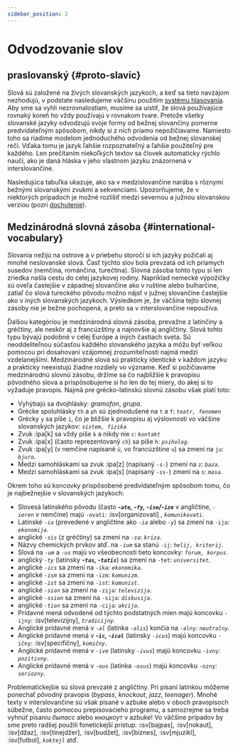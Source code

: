 ```yaml
---
sidebar_position: 2
---
```



# Odvodzovanie slov

## praslovanský \{#proto-slavic}

Slová sú založené na živých slovanských jazykoch, a keď sa tieto navzájom nezhodujú, v podstate nasledujeme väčšinu použitím [systému hlasovania][1]. Aby sme sa vyhli nezrovnalostiam, musíme sa uistiť, že slová používajúce rovnaký koreň ho vždy používajú v rovnakom tvare. Pretože všetky slovanské jazyky odvodzujú svoje formy od bežnej slovančiny pomerne predvídateľným spôsobom, nikdy si z nich priamo nepožičiavame. Namiesto toho sa riadime modelom jednoduchého odvodenia od bežnej slovanskej reči. Vďaka tomu je jazyk ľahšie rozpoznateľný a ľahšie použiteľný pre každého. Len prečítaním niekoľkých textov sa človek automaticky rýchlo naučí, ako je daná hláska v jeho vlastnom jazyku znázornená v interslovančine.

Nasledujúca tabuľka ukazuje, ako sa v medzislovančine narába s rôznymi bežnými slovanskými zvukmi a sekvenciami. Upozorňujeme, že v niektorých prípadoch je možné rozlíšiť medzi severnou a južnou slovanskou verziou (pozri [dochutenie][2]).

<Souns />

## Medzinárodná slovná zásoba \{#international-vocabulary}

Slovania nežijú na ostrove a v priebehu storočí si ich jazyky požičali aj mnohé neslovanské slová. Časť týchto slov bola prevzatá od ich priamych susedov (nemčina, románčina, turečtina). Slovná zásoba tohto typu si len zriedka našla cestu do celej jazykovej rodiny. Napríklad nemecké výpožičky sú oveľa častejšie v západnej slovančine ako v ruštine alebo bulharčine, zatiaľ čo slová tureckého pôvodu možno nájsť v južnej slovančine častejšie ako v iných slovanských jazykoch. Výsledkom je, že väčšina tejto slovnej zásoby nie je bežne pochopená, a preto sa v interslovančine nepoužíva.

Ďalšou kategóriou je medzinárodná slovná zásoba, prevažne z latinčiny a gréčtiny, ale neskôr aj z francúzštiny a najnovšie aj angličtiny. Slová tohto typu bývajú podobné v celej Európe a iných častiach sveta. Sú neoddeliteľnou súčasťou každého slovanského jazyka a môžu byť veľkou pomocou pri dosahovaní vzájomnej zrozumiteľnosti najmä medzi vzdelanejšími. Medzinárodné slová sú prakticky identické v každom jazyku a prakticky neexistujú žiadne rozdiely vo význame. Keď si požičiavame medzinárodnú slovnú zásobu, držíme sa čo najbližšie k pravopisu pôvodného slova a prispôsobujeme si ho len do tej miery, do akej si to vyžaduje pravopis. Najmä pre grécko-latinskú slovnú zásobu však platí toto:

- Vyhýbajú sa dvojhlásky: _gramofon_, _grupa_.
- Grécke spoluhlásky `th` a `ph` sú zjednodušené na `t` a `f`: _`teatr, fenomen`_
- Grécky `y` sa píše `i`, čo je bližšie k pravopisu aj výslovnosti vo väčšine slovanských jazykov: _`sistem, fizika`_
- Zvuk :ipa[k] sa vždy píše `k` a nikdy nie `c`: _`kontakt`_
- Zvuk :ipa[x] (často reprezentovaný `ch`) sa píše `h`: _`psiholog`_.
- Zvuk :ipa[y] (v nemčine napísané `ü`, vo francúzštine `u`) sa zmení na `ju`: _`bjuro`_.
- Medzi samohláskami sa zvuk :ipa[z] (napísaný `-s-`) zmení na `z`: _`baza`_.
- Medzi samohláskami sa zvuk :ipa[s] (napísaný `-ss-`) zmení na `s`: _`masa`_.

Okrem toho sú koncovky prispôsobené predvídateľným spôsobom tomu, čo je najbežnejšie v slovanských jazykoch:

- Slovesá latinského pôvodu (často _**-`ate`, -`fy`, -`ise`/-`ize`**_ v angličtine, _`-ieren`_ v nemčine) majú `-ovati`: :isv[organizovati] , _`komunikovati`_.
- Latinské _`-ia`_ (prevedené v angličtine ako _`-ia`_ alebo _`-y`_) sa zmení na `-ija`: _`ekonomija`_.
- anglické _`-sis`_ (z gréčtiny) sa zmení na `-za`: _`kriza`_.
- Názvy chemických prvkov atď. na _`-ium`_ sa stanú `-ij`: _`helij, kriterij`_.
- Slová na _`-um`_ a _`-us`_ majú vo všeobecnosti tieto koncovky: _`forum, korpus`_.
- anglický _`-ty`_ (latinsky _**-`tas`, -`tatis`**_) sa zmení na `-tet`: _`universitet`_.
- anglické _`-ics`_ sa zmení na `-ika`: _`ekonomika`_.
- anglické _`-ism`_ sa zmení na `-izm`: _`komunizm`_.
- anglické _`-ist`_ sa zmení na `-ist`: _`komunist`_.
- anglické _`-sion`_ sa zmení na `-zija`: _`televizija`_.
- anglické _`-ssion`_ sa zmení na `-sija`: _`diskusija`_.
- anglické _`-tion`_ sa zmení na `-cija`: _`akcija`_.
- Prídavné mená odvodené od týchto podstatných mien majú koncovku `-ijny`: :isv[televizijny], _`tradicijny`_.
- Anglické prídavné mená v _`-al`_ (latinka _`-alis`_) končia na `-alny`: _`neutralny`_.
- Anglické prídavné mená v _**-`ic`, -`ical`**_ (latinsky _`-icus`_) majú koncovku `-ičny`: :isv[specifičny], _`komičny`_.
- Anglické prídavné mená v _`-ive`_ (latinsky _`-ivus`_) majú koncovku `-ivny`: _`pozitivny`_.
- Anglické prídavné mená v _`-ous`_ (latinka _`-osus`_) majú koncovku `-ozny`: _`seriozny`_.

Problematickejšie sú slová prevzaté z angličtiny. Pri písaní latinkou môžeme ponechať pôvodný pravopis (_bypass_, _knockout_, _jazz_, _teenager_). Mnohé texty v interslovančine sú však písané v azbuke alebo v oboch pravopisoch súbežne, často pomocou prepisovacieho programu, a samozrejme sa treba vyhnúť písaniu _быпасс_ alebo _кноцкоут_ v azbuke! Vo väčšine prípadov by sme preto radšej použili fonetickejší prístup: :isv[bajpas], :isv[nokaut], :isv[džaz], :isv[tinejdžer], :isv[budžet], :isv[biznes], :isv[mjuzikl], :isv[futbol],  _`koktejl`_ atď.

[1]: ../introduction/design-criteria.mdx#vocabulary

[2]: flavourisation.mdx

